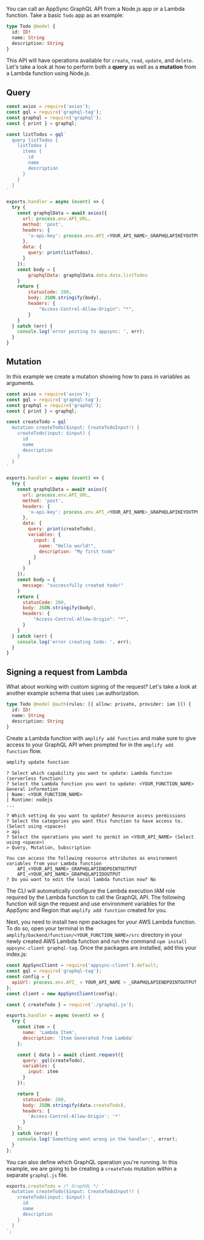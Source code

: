 You can call an AppSync GraphQL API from a Node.js app or a Lambda function. Take a basic `Todo` app as an example: 

```graphql
type Todo @model {
  id: ID!
  name: String
  description: String
}
```

This API will have operations available for `create`, `read`, `update`, and `delete`. Let's take a look at how to perform both a __query__ as well as a __mutation__ from a Lambda function using Node.js.

## Query

```javascript
const axios = require('axios');
const gql = require('graphql-tag');
const graphql = require('graphql');
const { print } = graphql;

const listTodos = gql`
  query listTodos {
    listTodos {
      items {
        id
        name
        description
      }
    }
  }
`

exports.handler = async (event) => {
  try {
    const graphqlData = await axios({
      url: process.env.API_URL,
      method: 'post',
      headers: {
        'x-api-key': process.env.API_<YOUR_API_NAME>_GRAPHQLAPIKEYOUTPUT
      },
      data: {
        query: print(listTodos),
      }
    });
    const body = {
        graphqlData: graphqlData.data.data.listTodos
    }
    return {
        statusCode: 200,
        body: JSON.stringify(body),
        headers: {
            "Access-Control-Allow-Origin": "*",
        }
    }
  } catch (err) {
    console.log('error posting to appsync: ', err);
  } 
}
```

## Mutation

In this example we create a mutation showing how to pass in variables as arguments.

```js
const axios = require('axios');
const gql = require('graphql-tag');
const graphql = require('graphql');
const { print } = graphql;

const createTodo = gql`
  mutation createTodo($input: CreateTodoInput!) {
    createTodo(input: $input) {
      id
      name
      description
    }
  }
`

exports.handler = async (event) => {
  try {
    const graphqlData = await axios({
      url: process.env.API_URL,
      method: 'post',
      headers: {
        'x-api-key': process.env.API_<YOUR_API_NAME>_GRAPHQLAPIKEYOUTPUT
      },
      data: {
        query: print(createTodo),
        variables: {
          input: {
            name: "Hello world!",
            description: "My first todo"
          }
        }
      }
    });
    const body = {
      message: "successfully created todo!"
    }
    return {
      statusCode: 200,
      body: JSON.stringify(body),
      headers: {
          "Access-Control-Allow-Origin": "*",
      }
    }
  } catch (err) {
    console.log('error creating todo: ', err);
  } 
}
```

## Signing a request from Lambda

What about working with custom signing of the request? Let's take a look at another example schema that uses `iam` authorization.

```graphql
type Todo @model @auth(rules: [{ allow: private, provider: iam }]) {
  id: ID!
  name: String
  description: String
}
```

Create a Lambda function with `amplify add function` and make sure to give access to your GraphQL API when prompted for in the `amplify add function` flow.

```bash
amplify update function
```

```console
? Select which capability you want to update: Lambda function (serverless function)
? Select the Lambda function you want to update: <YOUR_FUNCTION_NAME>
General information
| Name: <YOUR_FUNCTION_NAME>
| Runtime: nodejs
...

? Which setting do you want to update? Resource access permissions
? Select the categories you want this function to have access to. (Select using <space>)
> api
? Select the operations you want to permit on <YOUR_API_NAME> (Select using <space>)
> Query, Mutation, Subscription

You can access the following resource attributes as environment variables from your Lambda function
	API_<YOUR_API_NAME>_GRAPHQLAPIENDPOINTOUTPUT
	API_<YOUR_API_NAME>_GRAPHQLAPIIDOUTPUT
? Do you want to edit the local lambda function now? No
```

The CLI will automatically configure the Lambda execution IAM role required by the Lambda function to call the GraphQL API. The following function will sign the request and use environment variables for the AppSync and Region that `amplify add function` created for you.

Next, you need to install two npm packages for your AWS Lambda function. To do so, open your terminal in the `amplify/backend/function/<YOUR_FUNCTION_NAME>/src` directory in your newly created AWS Lambda function and run the command `npm install appsync-client graphql-tag`. Once the packages are installed, add this your index.js:

```javascript
const AppSyncClient = require('appsync-client').default;
const gql = require('graphql-tag');
const config = {
  apiUrl: process.env.API_ < YOUR_API_NAME > _GRAPHQLAPIENDPOINTOUTPUT
};
const client = new AppSyncClient(config);

const { createTodo } = require('./graphql.js');

exports.handler = async (event) => {
  try {
    const item = {
      name: 'Lambda Item',
      description: 'Item Generated from Lambda'
    };

    const { data } = await client.request({
      query: gql(createTodo),
      variables: {
        input: item
      }
    });

    return {
      statusCode: 200,
      body: JSON.stringify(data.createTodo),
      headers: {
        'Access-Control-Allow-Origin': '*'
      }
    };
  } catch (error) {
    console.log('Something went wrong in the handler:', error);
  }
};
```

You can also define which GraphQL operation you're running. In this example, we are going to be creating a `createTodo` mutation within a separate `graphql.js` file.

```javascript
exports.createTodo = /* GraphQL */ `
  mutation createTodo($input: CreateTodoInput!) {
    createTodo(input: $input) {
      id
      name
      description
    }
  }
`;
```
